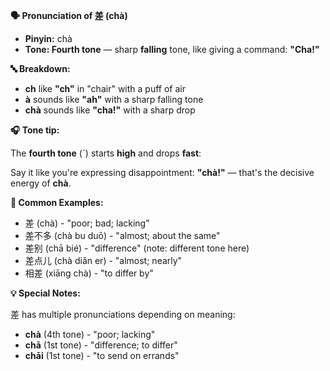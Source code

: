 **🗣️ Pronunciation of 差 (chà)**

- **Pinyin:** chà
- **Tone: Fourth tone** — sharp **falling** tone, like giving a command: **"Cha!"**

**🔤 Breakdown:**

- **ch** like **"ch"** in "chair" with a puff of air
- **à** sounds like **"ah"** with a sharp falling tone
- **chà** sounds like **"cha!"** with a sharp drop

**🎧 Tone tip:**

The **fourth tone** (ˋ) starts **high** and drops **fast**:

Say it like you're expressing disappointment: **"chà!"** — that's the decisive energy of **chà**.

**📝 Common Examples:**

- 差 (chà) - "poor; bad; lacking"
- 差不多 (chà bu duō) - "almost; about the same"
- 差别 (chā bié) - "difference" (note: different tone here)
- 差点儿 (chà diǎn er) - "almost; nearly"
- 相差 (xiāng chà) - "to differ by"

**💡 Special Notes:**

差 has multiple pronunciations depending on meaning:

- **chà** (4th tone) - "poor; lacking"
- **chā** (1st tone) - "difference; to differ"
- **chāi** (1st tone) - "to send on errands"
